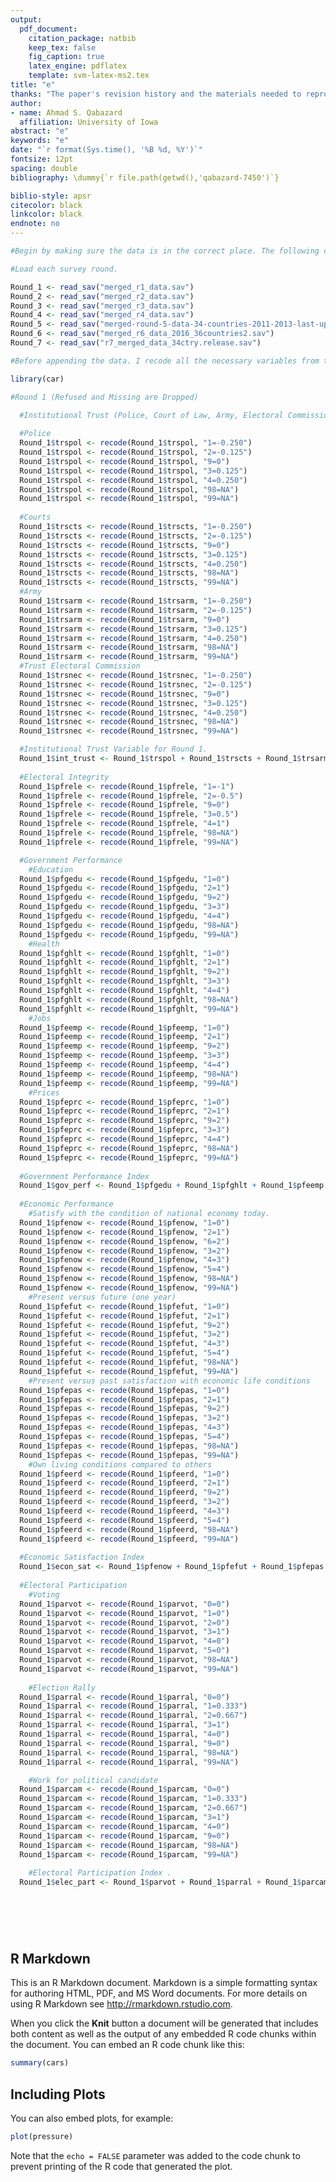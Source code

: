 ```yaml
---
output: 
  pdf_document:
    citation_package: natbib
    keep_tex: false
    fig_caption: true
    latex_engine: pdflatex
    template: svm-latex-ms2.tex
title: "e" 
thanks: "The paper's revision history and the materials needed to reproduce its analyses can be found [on Github here](https://github.com/aq92/Winner_Status.git). Corresponding author: [ahmad-qabazard@uiowa.edu](mailto:ahmad-qabazard@uiowa.edu). Current version: `r format(Sys.time(), '%B %d, %Y')`."
author:
- name: Ahmad S. Qabazard
  affiliation: University of Iowa
abstract: "e"
keywords: "e"
date: "`r format(Sys.time(), '%B %d, %Y')`"
fontsize: 12pt
spacing: double
bibliography: \dummy{`r file.path(getwd(),'qabazard-7450')`}

biblio-style: apsr
citecolor: black
linkcolor: black
endnote: no
---
```

```r
#Begin by making sure the data is in the correct place. The following commands bring the data in as they are named by AB. 

#Load each survey round. 

Round_1 <- read_sav("merged_r1_data.sav")
Round_2 <- read_sav("merged_r2_data.sav")
Round_3 <- read_sav("merged_r3_data.sav")
Round_4 <- read_sav("merged_r4_data.sav")
Round_5 <- read_sav("merged-round-5-data-34-countries-2011-2013-last-update-july-2015.sav")
Round_6 <- read_sav("merged_r6_data_2016_36countries2.sav")
Round_7 <- read_sav("r7_merged_data_34ctry.release.sav")

```

```r

#Before appending the data. I recode all the necessary variables from the AB Data. 

library(car)

#Round 1 (Refused and Missing are Dropped)

  #Institutional Trust (Police, Court of Law, Army, Electoral Commission)
  
  #Police 
  Round_1$trspol <- recode(Round_1$trspol, "1=-0.250") 
  Round_1$trspol <- recode(Round_1$trspol, "2=-0.125")
  Round_1$trspol <- recode(Round_1$trspol, "9=0")
  Round_1$trspol <- recode(Round_1$trspol, "3=0.125")
  Round_1$trspol <- recode(Round_1$trspol, "4=0.250")
  Round_1$trspol <- recode(Round_1$trspol, "98=NA")
  Round_1$trspol <- recode(Round_1$trspol, "99=NA")
  
  #Courts
  Round_1$trscts <- recode(Round_1$trscts, "1=-0.250") 
  Round_1$trscts <- recode(Round_1$trscts, "2=-0.125")
  Round_1$trscts <- recode(Round_1$trscts, "9=0")
  Round_1$trscts <- recode(Round_1$trscts, "3=0.125")
  Round_1$trscts <- recode(Round_1$trscts, "4=0.250")
  Round_1$trscts <- recode(Round_1$trscts, "98=NA")
  Round_1$trscts <- recode(Round_1$trscts, "99=NA")
  #Army
  Round_1$trsarm <- recode(Round_1$trsarm, "1=-0.250") 
  Round_1$trsarm <- recode(Round_1$trsarm, "2=-0.125")
  Round_1$trsarm <- recode(Round_1$trsarm, "9=0")
  Round_1$trsarm <- recode(Round_1$trsarm, "3=0.125")
  Round_1$trsarm <- recode(Round_1$trsarm, "4=0.250")
  Round_1$trsarm <- recode(Round_1$trsarm, "98=NA")
  Round_1$trsarm <- recode(Round_1$trsarm, "99=NA")
  #Trust Electoral Commission
  Round_1$trsnec <- recode(Round_1$trsnec, "1=-0.250") 
  Round_1$trsnec <- recode(Round_1$trsnec, "2=-0.125")
  Round_1$trsnec <- recode(Round_1$trsnec, "9=0")
  Round_1$trsnec <- recode(Round_1$trsnec, "3=0.125")
  Round_1$trsnec <- recode(Round_1$trsnec, "4=0.250")
  Round_1$trsnec <- recode(Round_1$trsnec, "98=NA")
  Round_1$trsnec <- recode(Round_1$trsnec, "99=NA")

  #Institutional Trust Variable for Round 1. 
  Round_1$int_trust <- Round_1$trspol + Round_1$trscts + Round_1$trsarm + Round_1$trsnec
  
  #Electoral Integrity
  Round_1$pfrele <- recode(Round_1$pfrele, "1=-1")
  Round_1$pfrele <- recode(Round_1$pfrele, "2=-0.5")
  Round_1$pfrele <- recode(Round_1$pfrele, "9=0")
  Round_1$pfrele <- recode(Round_1$pfrele, "3=0.5")
  Round_1$pfrele <- recode(Round_1$pfrele, "4=1")
  Round_1$pfrele <- recode(Round_1$pfrele, "98=NA")
  Round_1$pfrele <- recode(Round_1$pfrele, "99=NA")

  #Government Performance
    #Education
  Round_1$pfgedu <- recode(Round_1$pfgedu, "1=0")
  Round_1$pfgedu <- recode(Round_1$pfgedu, "2=1")
  Round_1$pfgedu <- recode(Round_1$pfgedu, "9=2")
  Round_1$pfgedu <- recode(Round_1$pfgedu, "3=3")
  Round_1$pfgedu <- recode(Round_1$pfgedu, "4=4")
  Round_1$pfgedu <- recode(Round_1$pfgedu, "98=NA")
  Round_1$pfgedu <- recode(Round_1$pfgedu, "99=NA")
    #Health
  Round_1$pfghlt <- recode(Round_1$pfghlt, "1=0")
  Round_1$pfghlt <- recode(Round_1$pfghlt, "2=1")
  Round_1$pfghlt <- recode(Round_1$pfghlt, "9=2")
  Round_1$pfghlt <- recode(Round_1$pfghlt, "3=3")
  Round_1$pfghlt <- recode(Round_1$pfghlt, "4=4")
  Round_1$pfghlt <- recode(Round_1$pfghlt, "98=NA")
  Round_1$pfghlt <- recode(Round_1$pfghlt, "99=NA")
    #Jobs 
  Round_1$pfeemp <- recode(Round_1$pfeemp, "1=0")
  Round_1$pfeemp <- recode(Round_1$pfeemp, "2=1")
  Round_1$pfeemp <- recode(Round_1$pfeemp, "9=2")
  Round_1$pfeemp <- recode(Round_1$pfeemp, "3=3")
  Round_1$pfeemp <- recode(Round_1$pfeemp, "4=4")
  Round_1$pfeemp <- recode(Round_1$pfeemp, "98=NA")
  Round_1$pfeemp <- recode(Round_1$pfeemp, "99=NA")
    #Prices
  Round_1$pfeprc <- recode(Round_1$pfeprc, "1=0")
  Round_1$pfeprc <- recode(Round_1$pfeprc, "2=1")
  Round_1$pfeprc <- recode(Round_1$pfeprc, "9=2")
  Round_1$pfeprc <- recode(Round_1$pfeprc, "3=3")
  Round_1$pfeprc <- recode(Round_1$pfeprc, "4=4")
  Round_1$pfeprc <- recode(Round_1$pfeprc, "98=NA")
  Round_1$pfeprc <- recode(Round_1$pfeprc, "99=NA")
  
  #Government Performance Index
  Round_1$gov_perf <- Round_1$pfgedu + Round_1$pfghlt + Round_1$pfeemp + Round_1$pfeprc
  
  #Economic Performance 
    #Satisfy with the condition of national economy today.
  Round_1$pfenow <- recode(Round_1$pfenow, "1=0")
  Round_1$pfenow <- recode(Round_1$pfenow, "2=1")
  Round_1$pfenow <- recode(Round_1$pfenow, "6=2")
  Round_1$pfenow <- recode(Round_1$pfenow, "3=2")  
  Round_1$pfenow <- recode(Round_1$pfenow, "4=3")
  Round_1$pfenow <- recode(Round_1$pfenow, "5=4")
  Round_1$pfenow <- recode(Round_1$pfenow, "98=NA")
  Round_1$pfenow <- recode(Round_1$pfenow, "99=NA")
    #Present versus future (one year)
  Round_1$pfefut <- recode(Round_1$pfefut, "1=0")
  Round_1$pfefut <- recode(Round_1$pfefut, "2=1")
  Round_1$pfefut <- recode(Round_1$pfefut, "9=2")
  Round_1$pfefut <- recode(Round_1$pfefut, "3=2")
  Round_1$pfefut <- recode(Round_1$pfefut, "4=3")  
  Round_1$pfefut <- recode(Round_1$pfefut, "5=4")  
  Round_1$pfefut <- recode(Round_1$pfefut, "98=NA")
  Round_1$pfefut <- recode(Round_1$pfefut, "99=NA") 
    #Present versus past satisfaction with economic life conditions
  Round_1$pfepas <- recode(Round_1$pfepas, "1=0")
  Round_1$pfepas <- recode(Round_1$pfepas, "2=1")
  Round_1$pfepas <- recode(Round_1$pfepas, "9=2")
  Round_1$pfepas <- recode(Round_1$pfepas, "3=2")
  Round_1$pfepas <- recode(Round_1$pfepas, "4=3")  
  Round_1$pfepas <- recode(Round_1$pfepas, "5=4")  
  Round_1$pfepas <- recode(Round_1$pfepas, "98=NA")
  Round_1$pfepas <- recode(Round_1$pfepas, "99=NA")  
    #Own living conditions compared to others
  Round_1$pfeerd <- recode(Round_1$pfeerd, "1=0")
  Round_1$pfeerd <- recode(Round_1$pfeerd, "2=1")
  Round_1$pfeerd <- recode(Round_1$pfeerd, "9=2")
  Round_1$pfeerd <- recode(Round_1$pfeerd, "3=2")
  Round_1$pfeerd <- recode(Round_1$pfeerd, "4=3")  
  Round_1$pfeerd <- recode(Round_1$pfeerd, "5=4")  
  Round_1$pfeerd <- recode(Round_1$pfeerd, "98=NA")
  Round_1$pfeerd <- recode(Round_1$pfeerd, "99=NA")
  
  #Economic Satisfaction Index
  Round_1$econ_sat <- Round_1$pfenow + Round_1$pfefut + Round_1$pfepas + Round_1$pfeerd
  
  #Electoral Participation
    #Voting
  Round_1$parvot <- recode(Round_1$parvot, "0=0")
  Round_1$parvot <- recode(Round_1$parvot, "1=0")
  Round_1$parvot <- recode(Round_1$parvot, "2=0")
  Round_1$parvot <- recode(Round_1$parvot, "3=1")
  Round_1$parvot <- recode(Round_1$parvot, "4=0")
  Round_1$parvot <- recode(Round_1$parvot, "5=0")
  Round_1$parvot <- recode(Round_1$parvot, "98=NA")
  Round_1$parvot <- recode(Round_1$parvot, "99=NA")
    
    #Election Rally
  Round_1$parral <- recode(Round_1$parral, "0=0")
  Round_1$parral <- recode(Round_1$parral, "1=0.333")
  Round_1$parral <- recode(Round_1$parral, "2=0.667")
  Round_1$parral <- recode(Round_1$parral, "3=1")
  Round_1$parral <- recode(Round_1$parral, "4=0")
  Round_1$parral <- recode(Round_1$parral, "9=0")
  Round_1$parral <- recode(Round_1$parral, "98=NA")
  Round_1$parral <- recode(Round_1$parral, "99=NA")

    #Work for political candidate
  Round_1$parcam <- recode(Round_1$parcam, "0=0")
  Round_1$parcam <- recode(Round_1$parcam, "1=0.333")
  Round_1$parcam <- recode(Round_1$parcam, "2=0.667")
  Round_1$parcam <- recode(Round_1$parcam, "3=1")
  Round_1$parcam <- recode(Round_1$parcam, "4=0")
  Round_1$parcam <- recode(Round_1$parcam, "9=0")
  Round_1$parcam <- recode(Round_1$parcam, "98=NA")
  Round_1$parcam <- recode(Round_1$parcam, "99=NA")
  
    #Electoral Participation Index .
  Round_1$elec_part <- Round_1$parvot + Round_1$parral + Round_1$parcam
  
  


  
```

## R Markdown

This is an R Markdown document. Markdown is a simple formatting syntax for authoring HTML, PDF, and MS Word documents. For more details on using R Markdown see <http://rmarkdown.rstudio.com>.

When you click the **Knit** button a document will be generated that includes both content as well as the output of any embedded R code chunks within the document. You can embed an R code chunk like this:

```r
summary(cars)
```

## Including Plots

You can also embed plots, for example:

```r
plot(pressure)
```

Note that the `echo = FALSE` parameter was added to the code chunk to prevent printing of the R code that generated the plot.
